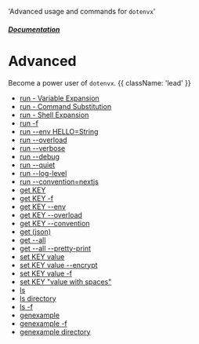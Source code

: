   'Advanced usage and commands for `dotenvx`'

##### [Documentation](/docs)
# Advanced

Become a power user of `dotenvx`. {{ className: 'lead' }}

* [run - Variable Expansion](/docs/advanced/run-variable-expansion)
* [run - Command Substitution](/docs/advanced/run-command-substitution)
* [run - Shell Expansion](/docs/advanced/run-shell-expansion)
* [run -f](/docs/advanced/run-f)
* [run --env HELLO=String](/docs/advanced/run-env)
* [run --overload](/docs/advanced/run-overload)
* [run --verbose](/docs/advanced/run-verbose)
* [run --debug](/docs/advanced/run-debug)
* [run --quiet](/docs/advanced/run-quiet)
* [run --log-level](/docs/advanced/run-log-level)
* [run --convention=nextjs](/docs/advanced/run-convention)
* [get KEY](/docs/advanced/get-key)
* [get KEY -f](/docs/advanced/get-key-f)
* [get KEY --env](/docs/advanced/get-key-env)
* [get KEY --overload](/docs/advanced/get-key-overload)
* [get KEY --convention](/docs/advanced/get-key-convention)
* [get (json)](/docs/advanced/get-json)
* [get --all](/docs/advanced/get-all)
* [get --all --pretty-print](/docs/advanced/get-all-pretty-print)
* [set KEY value](/docs/advanced/set-key-value)
* [set KEY value --encrypt](/docs/advanced/set-key-value-encrypt)
* [set KEY value -f](/docs/advanced/set-key-value-f)
* [set KEY "value with spaces"](/docs/advanced/set-key-value-with-spaces)
* [ls](/docs/advanced/ls)
* [ls directory](/docs/advanced/ls-directory)
* [ls -f](/docs/advanced/ls-f)
* [genexample](/docs/advanced/genexample)
* [genexample -f](/docs/advanced/genexample-f)
* [genexample directory](/docs/advanced/genexample-directory)

